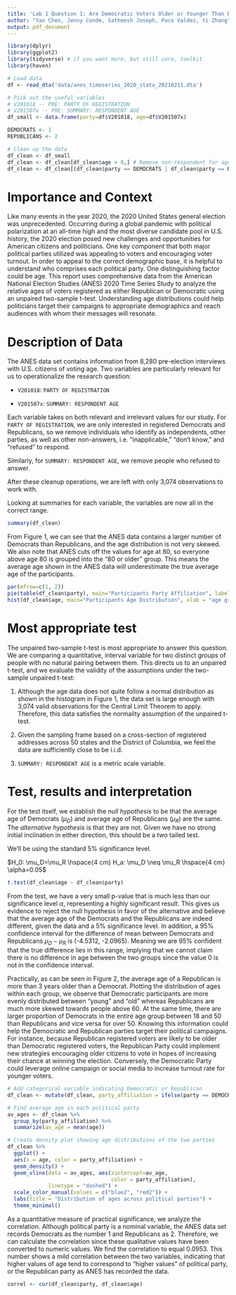 ```yaml
---
title: 'Lab 1 Question 1: Are Democratic Voters Older or Younger Than Republican Voters in 2020?'
author: "Yao Chen, Jenny Conde, Satheesh Joseph, Paco Valdez, Yi Zhang"
output: pdf_document
---
```



```r
library(dplyr)
library(ggplot2) 
library(tidyverse) # if you want more, but still core, toolkit
library(haven)
```

```r
# Load data
df <- read_dta('data/anes_timeseries_2020_stata_20210211.dta')

# Pick out the useful variables
# V201018 -- PRE: PARTY OF REGISTRATION
# V201507x -- PRE: SUMMARY: RESPONDENT AGE
df_small <- data.frame(party=df$V201018, age=df$V201507x)

DEMOCRATS <- 1
REPUBLICANS <- 2

# Clean up the data
df_clean <- df_small
df_clean <- df_clean[df_clean$age > 0,] # Remove non-respondent for age
df_clean <- df_clean[(df_clean$party == DEMOCRATS | df_clean$party == REPUBLICANS),] # Only include D or R
```


# Importance and Context

Like many events in the year 2020, the 2020 United States general election was
unprecedented. Occurring during a global pandemic with political polarization 
at an all-time high and the most diverse candidate pool in U.S. history, 
the 2020 election posed new challenges and opportunities for American citizens 
and politicians. One key component that both major political parties utilized 
was appealing to voters and encouraging voter turnout. In order to appeal to 
the correct demographic base, it is helpful to understand who comprises each 
political party. One distinguishing factor could be age. This report uses 
comprehensive data from the American National Election Studies (ANES) 2020 
Time Series Study to analyze the relative ages of voters registered as either 
Republican or Democratic using an unpaired two-sample t-test. Understanding 
age distributions could help politicians target their campaigns to appropriate 
demographics and reach audiences with whom their messages will resonate. 

# Description of Data
The ANES data set contains information from 8,280 pre-election interviews with 
U.S. citizens of voting age. Two variables are particularly relevant for us 
to operationalize the research question:

- `V201018`: `PARTY OF REGISTRATION`

- `V201507x`: `SUMMARY: RESPONDENT AGE`

Each variable takes on both relevant and irrelevant values for 
our study.
For `PARTY OF REGISTRATION`, we are only interested in registered Democrats and 
Republicans, so we remove individuals who identify as independents,
other parties, as well as other non-answers, i.e. "inapplicable," "don't know," and
"refused" to respond.

Similarly, for `SUMMARY: RESPONDENT AGE`, we remove people who refused to answer.

After these cleanup operations, we are left with only 3,074 observations to work with.

Looking at summaries for each variable, the variables are now all in the correct range.

``` r
summary(df_clean)
```

From Figure 1, we can see that the ANES data contains a larger number of Democrats than Republicans, and the age distribution is not very skewed. We also note that ANES cuts off the values for age at 80, so everyone above age 80 is grouped into the "80 or older" group. 
This means the average age shown in the ANES data will underestimate the true 
average age of the participants.

``` r
par(mfrow=c(1, 2))
pie(table(df_clean$party), main="Participants Party Affiliation", labels=c('Democrats', 'Republicans'))
hist(df_clean$age, main="Participants Age Distribution", xlab = "age group", ylab = "Number of people")
```


# Most appropriate test
The unpaired two-sample t-test is most appropriate to answer this question.
We are comparing a quantitative, interval variable for two distinct groups of people with no natural pairing between them.
This directs us to an unpaired t-test, and we evaluate the validity of the 
assumptions under the two-sample unpaired t-test:

1. Although the age data does not quite follow a normal distribution as shown in the histogram in Figure 1, the data set is large enough with 3,074 valid observations for the Central Limit Theorem to apply.
Therefore, this data satisfies the normality assumption of the unpaired t-test.

2. Given the sampling frame based on a cross-section of registered addresses across 50 states
and the District of Columbia, we feel the data are sufficiently close to be i.i.d.

3. `SUMMARY: RESPONDENT AGE` is a metric scale variable.

# Test, results and interpretation
For the test itself, we establish the *null hypothesis* to be that the average age
of Democrats ($\mu_D$) and average age of Republicans ($\mu_R$) are the same. The *alternative hypothesis* is that they are not.
Given we have no strong initial inclination in either direction, this should be a two tailed test.

We'll be using the standard $5\%$ significance level.

$H_0: \mu_D=\mu_R \hspace{4 cm} H_a: \mu_D \neq \mu_R \hspace{4 cm} \alpha=0.05$

``` r
t.test(df_clean$age ~ df_clean$party)
```

From the test, we have a very small p-value that is much less than our significance level $\alpha$, representing a highly significant result.
This gives us evidence to reject the null hypothesis in favor of the alternative and
believe that the average age of the Democrats and the Republicans are indeed different,
given the data and a 5% significance level. In addition, a 95% confidence interval for the difference of mean between Democrats and Republicans $\mu_D-\mu_R$ is (-4.5312, -2.0965). Meaning we are 95% confident that the true difference lies in this range, implying that
we cannot claim there is no difference in age between the two groups since the value
0 is not in the confidence interval.

Practically, as can be seen in Figure 2, the average age of a Republican is more than 3 years
older than a Democrat.
Plotting the distribution of ages within each group, we observe that Democratic
participants are more evenly distributed between "young" and "old" whereas Republicans are much more skewed towards people above 60. At the same time, there are larger proportion of Democrats in the entire age group between 18 and 50 than Republicans and vice versa for over 50.
Knowing this information could help the Democratic and Republican parties target
their political campaigns. 
For instance, because Republican registered voters are likely to be older than Democratic registered voters, the Republican Party could implement new strategies encouraging older citizens to vote in hopes of increasing their chance at winning the election. Conversely, the Democratic Party could leverage online campaign or social media to increase turnout rate for younger voters.

```r
# Add categorical variable indicating Democratic or Republican
df_clean <- mutate(df_clean, party_affiliation = ifelse(party == DEMOCRATS, "Democratic Party", "Republican Party"))

# Find average age in each political party
av_ages <- df_clean %>%
  group_by(party_affiliation) %>%
  summarize(av_age = mean(age))

# Create density plot showing age distributions of the two parties
df_clean %>%
  ggplot() +
  aes(x = age, color = party_affiliation) +
  geom_density() + 
  geom_vline(data = av_ages, aes(xintercept=av_age, 
                                 color = party_affiliation),
             linetype = "dashed") +
  scale_color_manual(values = c("blue2", "red2")) + 
  labs(title = "Distribution of ages across political parties") +
  theme_minimal()
```

As a quantitative measure of practical significance, we analyze the correlation.
Although political party is a nominal variable, the ANES data set records Democrats as the number 1 and Republicans as 2. Therefore, we can calculate the correlation since these 
qualitative values have been converted to numeric values. We find the correlation
to equal $0.0953$. This number shows a mild correlation between the two variables,
indicating that higher values of age tend to correspond to "higher values" of 
political party, or the Republican party as ANES has recorded the data.

``` r
correl <- cor(df_clean$party, df_clean$age)
```


